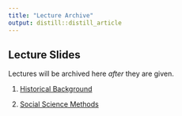 ---
title: "Lecture Archive"
output: distill::distill_article
---



## Lecture Slides

Lectures will be archived here *after* they are given.

1. [Historical Background](lectures/polsc145-historical-background.html)

2. [Social Science Methods](lectures/polsc145-social-science.html)
